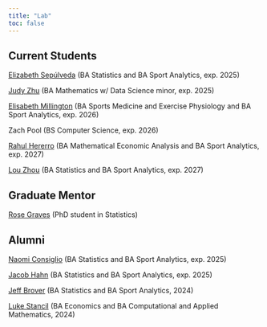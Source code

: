 ```yaml
---
title: "Lab"
toc: false
---
```


## Current Students

[Elizabeth Sepúlveda](https://www.linkedin.com/in/elizabeth-sepulveda-76a852224/){target="_blank"} (BA Statistics and BA Sport Analytics, exp. 2025)

[Judy Zhu](https://www.linkedin.com/in/judy-zhu-34060b22b/){target="_blank"} (BA Mathematics w/ Data Science minor, exp. 2025)

[Elisabeth Millington](https://www.linkedin.com/in/elisabeth-millington/) (BA Sports Medicine and Exercise Physiology and BA Sport Analytics, exp. 2026)

Zach Pool (BS Computer Science, exp. 2026)

[Rahul Hererro](https://www.linkedin.com/in/rahul-herrero-a70550261/){target="_blank"} (BA Mathematical Economic Analysis and BA Sport Analytics, exp. 2027)

[Lou Zhou](https://www.linkedin.com/in/lou-zhou/){target="_blank"} (BA Statistics and BA Sport Analytics, exp. 2027)

## Graduate Mentor

[Rose Graves](https://www.linkedin.com/in/rose-graves/){target="_blank"} (PhD student in Statistics)

## Alumni

[Naomi Consiglio](https://www.linkedin.com/in/naomi-consiglio/"){target="_blank"} (BA Statistics and BA Sport Analytics, exp. 2025)

[Jacob Hahn](https://www.linkedin.com/in/jacobfhahn/"){target="_blank"} (BA Statistics and BA Sport Analytics, exp. 2025)

[Jeff Brover](https://www.linkedin.com/in/jeff-brover/"){target="_blank"} (BA Statistics and BA Sport Analytics, 2024)

[Luke Stancil](https://www.linkedin.com/in/lukejstancil/){target="_blank"} (BA Economics and BA Computational and Applied Mathematics, 2024)
